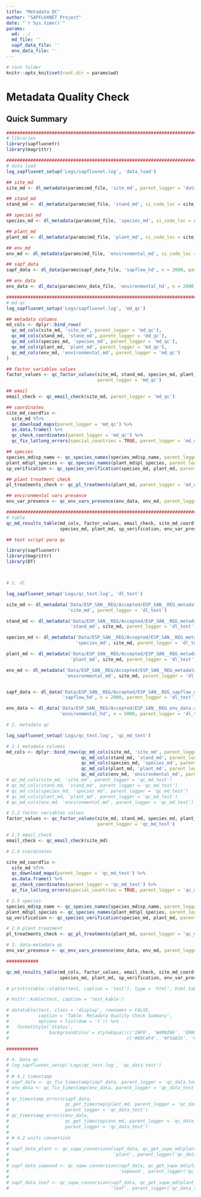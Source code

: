 ```yaml
---
title: "Metadata QC"
author: "SAPFLUXNET Project"
date: "`r Sys.time()`"
params:
  wd: ../
  md_file: ''
  sapf_data_file: ''
  env_data_file: ''
---
```


```r
# root folder
knitr::opts_knit$set(root.dir = params$wd)
```


# Metadata Quality Check

## Quick Summary

```r
################################################################################
# libraries
library(sapfluxnetr)
library(magrittr)

################################################################################
# data load
log_sapfluxnet_setup('Logs/sapfluxnet.log', 'data_load')

## site_md
site_md <- dl_metadata(params$md_file, 'site_md', parent_logger = 'data_load')

## stand_md
stand_md <- dl_metadata(params$md_file, 'stand_md', si_code_loc = site_md, parent_logger = 'data_load')

## species_md
species_md <- dl_metadata(params$md_file, 'species_md', si_code_loc = site_md, parent_logger = 'data_load')

## plant_md
plant_md <- dl_metadata(params$md_file, 'plant_md', si_code_loc = site_md, parent_logger = 'data_load')

## env_md
env_md <- dl_metadata(params$md_file, 'environmental_md', si_code_loc = site_md, parent_logger = 'data_load')

## sapf_data
sapf_data <- dl_data(params$sapf_data_file, 'sapflow_hd', n = 2000, parent_logger = 'data_load')

## env_data
env_data <- dl_data(params$env_data_file, 'environmental_hd', n = 2000, parent_logger = 'data_load')

################################################################################
# md qc
log_sapfluxnet_setup('Logs/sapfluxnet.log', 'md_qc')

## metadata columns
md_cols <- dplyr::bind_rows(
  qc_md_cols(site_md, 'site_md', parent_logger = 'md_qc'),
  qc_md_cols(stand_md, 'stand_md', parent_logger = 'md_qc'),
  qc_md_cols(species_md, 'species_md', parent_logger = 'md_qc'),
  qc_md_cols(plant_md, 'plant_md', parent_logger = 'md_qc'),
  qc_md_cols(env_md, 'environmental_md', parent_logger = 'md_qc')
)

## factor variables values 
factor_values <- qc_factor_values(site_md, stand_md, species_md, plant_md, env_md,
                                  parent_logger = 'md_qc')

## email
email_check <- qc_email_check(site_md, parent_logger = 'md_qc')

## coordinates
site_md_coordfix <-
  site_md %T>%
  qc_download_maps(parent_logger = 'md_qc') %>%
  as.data.frame() %>%
  qc_check_coordinates(parent_logger = 'md_qc') %>%
  qc_fix_latlong_errors(special_countries = TRUE, parent_logger = 'md_qc')

## species
species_md$sp_name <- qc_species_names(species_md$sp_name, parent_logger = 'md_qc')
plant_md$pl_species <- qc_species_names(plant_md$pl_species, parent_logger = 'md_qc')
sp_verification <- qc_species_verification(species_md, plant_md, parent_logger = 'md_qc')

## plant treatment check
pl_treatments_check <- qc_pl_treatments(plant_md, parent_logger = 'md_qc')

## environmental vars presence
env_var_presence <- qc_env_vars_presence(env_data, env_md, parent_logger = 'md_qc')

################################################################################
# table
qc_md_results_table(md_cols, factor_values, email_check, site_md_coordfix,
                    species_md, plant_md, sp_verification, env_var_presence, 'md_qc')
```



```r
## test script para qc

library(sapfluxnetr)
library(magrittr)
library(DT)



# 1. dl

log_sapfluxnet_setup('Logs/qc_test.log', 'dl_test')

site_md <- dl_metadata('Data/ESP_SAN__REG/Accepted/ESP_SAN__REG_metadata.xlsx',
                       'site_md', parent_logger = 'dl_test')

stand_md <- dl_metadata('Data/ESP_SAN__REG/Accepted/ESP_SAN__REG_metadata.xlsx',
                        'stand_md', site_md, parent_logger = 'dl_test')

species_md <- dl_metadata('Data/ESP_SAN__REG/Accepted/ESP_SAN__REG_metadata.xlsx',
                          'species_md', site_md, parent_logger = 'dl_test')

plant_md <- dl_metadata('Data/ESP_SAN__REG/Accepted/ESP_SAN__REG_metadata.xlsx',
                        'plant_md', site_md, parent_logger = 'dl_test')

env_md <- dl_metadata('Data/ESP_SAN__REG/Accepted/ESP_SAN__REG_metadata.xlsx',
                      'environmental_md', site_md, parent_logger = 'dl_test')


sapf_data <- dl_data('Data/ESP_SAN__REG/Accepted/ESP_SAN__REG_sapflow_data.csv',
                     'sapflow_hd', n = 2000, parent_logger = 'dl_test')

env_data <- dl_data('Data/ESP_SAN__REG/Accepted/ESP_SAN__REG_env_data.csv',
                    'environmental_hd', n = 5000, parent_logger = 'dl_test')

# 2. metadata qc

log_sapfluxnet_setup('Logs/qc_test.log', 'qc_md_test')

# 2.1 metadata columns
md_cols <- dplyr::bind_rows(qc_md_cols(site_md, 'site_md', parent_logger = 'qc_md_test'),
                            qc_md_cols(stand_md, 'stand_md', parent_logger = 'qc_md_test'),
                            qc_md_cols(species_md, 'species_md', parent_logger = 'qc_md_test'),
                            qc_md_cols(plant_md, 'plant_md', parent_logger = 'qc_md_test'),
                            qc_md_cols(env_md, 'environmental_md', parent_logger = 'qc_md_test'))
# qc_md_cols(site_md, 'site_md', parent_logger = 'qc_md_test')
# qc_md_cols(stand_md, 'stand_md', parent_logger = 'qc_md_test')
# qc_md_cols(species_md, 'species_md', parent_logger = 'qc_md_test')
# qc_md_cols(plant_md, 'plant_md', parent_logger = 'qc_md_test')
# qc_md_cols(env_md, 'environmental_md', parent_logger = 'qc_md_test')

# 2.2 factor variables values
factor_values <- qc_factor_values(site_md, stand_md, species_md, plant_md, env_md,
                                  parent_logger = 'qc_md_test')

# 2.3 email_check
email_check <- qc_email_check(site_md)

# 2.4 coordinates

site_md_coordfix <-
  site_md %T>%
  qc_download_maps(parent_logger = 'qc_md_test') %>%
  as.data.frame() %>%
  qc_check_coordinates(parent_logger = 'qc_md_test') %>%
  qc_fix_latlong_errors(special_countries = TRUE, parent_logger = 'qc_md_test')

# 2.5 species
species_md$sp_name <- qc_species_names(species_md$sp_name, parent_logger = 'qc_md_test')
plant_md$pl_species <- qc_species_names(plant_md$pl_species, parent_logger = 'qc_md_test')
sp_verification <- qc_species_verification(species_md, plant_md, parent_logger = 'qc_md_test')

# 2.6 plant treatment
pl_treatments_check <- qc_pl_treatments(plant_md, parent_logger = 'qc_md_test')

# 3. data-metadata qc
env_var_presence <- qc_env_vars_presence(env_data, env_md, parent_logger = 'qc_md_test')

############

qc_md_results_table(md_cols, factor_values, email_check, site_md_coordfix,
                    species_md, plant_md, sp_verification, env_var_presence, 'qc_md_test')

# print(xtable::xtable(test, caption = 'test'), type = 'html', html.table.attributes = "border=0")

# knitr::kable(test, caption = 'test_kable')

# datatable(test, class = 'display', rownames = FALSE,
#           caption = 'Table: Metadata Quality Check Summary',
#           options = list(dom = 't')) %>%
#   formatStyle('Status',
#               backgroundColor = styleEqual(c('INFO', 'WARNING', 'ERROR'),
#                                            c('#89C4F4', '#F5AB35', '#F22613')))

############

# 4. Data qc
# log_sapfluxnet_setup('Logs/qc_test.log', 'qc_data_test')
# 
# # 4.1 timestamp
# sapf_data <- qc_fix_timestamp(sapf_data, parent_logger = 'qc_data_test')
# env_data <- qc_fix_timestamp(env_data, parent_logger = 'qc_data_test')
# 
# qc_timestamp_errors(sapf_data,
#                     qc_get_timestep(plant_md, parent_logger = 'qc_data_test'),
#                     parent_logger = 'qc_data_test')
# qc_timestamp_errors(env_data,
#                     qc_get_timestep(env_md, parent_logger = 'qc_data_test'),
#                     parent_logger = 'qc_data_test')
# 
# # 4.2 units conversion
# 
# sapf_data_plant <- qc_sapw_conversion(sapf_data, qc_get_sapw_md(plant_md, parent_logger = 'qc_data_test'),
#                                       'plant', parent_logger('qc_data_test'))
# 
# sapf_data_sapwood <- qc_sapw_conversion(sapf_data, qc_get_sapw_md(plant_md, parent_logger = 'qc_data_test'),
#                                         'sapwood', parent_logger('qc_data_test'))
# 
# sapf_data_leaf <- qc_sapw_conversion(sapf_data, qc_get_sapw_md(plant_md, parent_logger = 'qc_data_test'),
#                                      'leaf', parent_logger('qc_data_test'))


```

